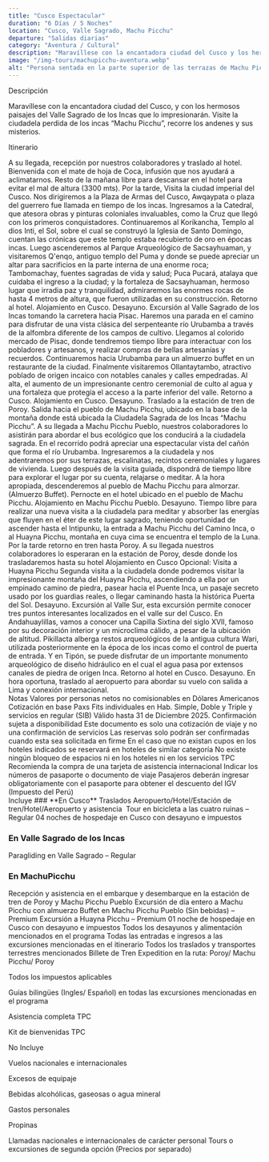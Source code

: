 ```yaml
---
title: "Cusco Espectacular"
duration: "6 Días / 5 Noches"
location: "Cusco, Valle Sagrado, Machu Picchu"
departure: "Salidas diarias"
category: "Aventura / Cultural"
description: "Maravíllese con la encantadora ciudad del Cusco y los hermosos paisajes del Valle Sagrado de los Incas. Visite la ciudadela perdida de los incas 'Machu Picchu', recorra los andenes y descubra sus misterios. El tour incluye visitas a Cusco, Valle Sagrado, Ollantaytambo, Machu Picchu Pueblo y Machu Picchu, con experiencias culturales y naturales, transporte, alojamiento, guías bilingües y entradas a las excursiones mencionadas. Opcional: Visita a Huayna Picchu."
image: "/img-tours/machupicchu-aventura.webp"
alt: "Persona sentada en la parte superior de las terrazas de Machu Picchu contenplando la ciudadela y Huayna Picchu"
---
```



<H2Tours> Descripción </H2Tours>

Maravíllese con la encantadora ciudad del Cusco, y con los hermosos paisajes del Valle Sagrado de los Incas que lo impresionarán. Visite la ciudadela perdida de los incas “Machu Picchu”, recorre los andenes y sus misterios.

<section id="itinerario"  class="mt-16">

<H2Tours> Itinerario </H2Tours>

<ItineraryDay day="1" title="Cusco">
  A su llegada, recepción por nuestros colaboradores y traslado al hotel. Bienvenida con el mate de hoja de Coca, infusión que nos ayudará a aclimatarnos. Resto de la mañana libre para descansar en el hotel para evitar el mal de altura (3300 mts).
  Por la tarde, Visita la ciudad imperial del Cusco. Nos dirigiremos a la Plaza de Armas del Cusco, Awqaypata o plaza del guerrero fue llamada en tiempo de los incas. Ingresamos a la Catedral, que atesora obras y pinturas coloniales invaluables, como la Cruz que llegó con los primeros conquistadores. Continuaremos al Korikancha, Templo al dios Inti, el Sol, sobre el cual se construyó la Iglesia de Santo Domingo, cuentan las crónicas que este templo estaba recubierto de oro en épocas incas. Luego ascenderemos al Parque Arqueológico de Sacsayhuaman, y visitaremos Q'enqo, antiguo templo del Puma y donde se puede apreciar un altar para sacrificios en la parte interna de una enorme roca; Tambomachay, fuentes sagradas de vida y salud; Puca Pucará, atalaya que cuidaba el ingreso a la ciudad; y la fortaleza de Sacsayhuaman, hermoso lugar que irradia paz y tranquilidad, admiraremos las enormes rocas de hasta 4 metros de altura, que fueron utilizadas en su construcción. Retorno al hotel. Alojamiento en Cusco.

</ItineraryDay>

<ItineraryDay day="2" title="Cusco / Valle Sagrado / Cusco">
  Desayuno. Excursión al Valle Sagrado de los Incas tomando la carretera hacia
  Pisac. Haremos una parada en el camino para disfrutar de una vista clásica del
  serpenteante río Urubamba a través de la alfombra diferente de los campos de
  cultivo. Llegamos al colorido mercado de Pisac, donde tendremos tiempo libre
  para interactuar con los pobladores y artesanos, y realizar compras de bellas
  artesanías y recuerdos. Continuaremos hacia Urubamba para un almuerzo buffet
  en un restaurante de la ciudad. Finalmente visitaremos Ollantaytambo,
  atractivo poblado de origen incaico con notables canales y calles empedradas.
  Al alta, el aumento de un impresionante centro ceremonial de culto al agua y
  una fortaleza que protegía el acceso a la parte inferior del valle. Retorno a
  Cusco. Alojamiento en Cusco.
</ItineraryDay>

<ItineraryDay day="3" title="Cusco / MachuPicchu">
  Desayuno. Traslado a la estación de tren de Poroy. Salida hacia el pueblo de
  Machu Picchu, ubicado en la base de la montaña donde está ubicada la Ciudadela
  Sagrada de los Incas “Machu Picchu”. A su llegada a Machu Picchu Pueblo,
  nuestros colaboradores lo asistirán para abordar el bus ecológico que los
  conducirá a la ciudadela sagrada. En el recorrido podrá apreciar una
  espectacular vista del cañón que forma el río Urubamba. Ingresaremos a la
  ciudadela y nos adentraremos por sus terrazas, escalinatas, recintos
  ceremoniales y lugares de vivienda. Luego después de la visita guiada,
  dispondrá de tiempo libre para explorar el lugar por su cuenta, relajarse o
  meditar. A la hora apropiada, descenderemos al pueblo de Machu Picchu para
  almorzar. (Almuerzo Buffet). Pernocte en el hotel ubicado en el pueblo de
  Machu Picchu. Alojamiento en Machu Picchu Pueblo.
</ItineraryDay>

<ItineraryDay day="4" title="MachuPicchu / Cusco">
  Desayuno. Tiempo libre para realizar una nueva visita a la ciudadela para
  meditar y absorber las energías que fluyen en el éter de este lugar sagrado,
  teniendo oportunidad de ascender hasta el Intipunku, la entrada a Machu Picchu
  del Camino Inca, o al Huayna Picchu, montaña en cuya cima se encuentra el
  templo de la Luna. Por la tarde retorno en tren hasta Poroy. A su llegada
  nuestros colaboradores lo esperaran en la estación de Poroy, desde donde los
  trasladaremos hasta su hotel Alojamiento en Cusco Opcional: Visita a Huayna
  Picchu Segunda visita a la ciudadela donde podremos visitar la impresionante
  montaña del Huayna Picchu, ascendiendo a ella por un empinado camino de
  piedra, pasear hacia el Puente Inca, un pasaje secreto usado por los guardias
  reales, o llegar caminando hasta la histórica Puerta del Sol.
</ItineraryDay>

<ItineraryDay day="5" title="Cusco / Valle Sur / Cusco">
  Desayuno. Excursión al Valle Sur, esta excursión permite conocer tres puntos
  interesantes localizados en el valle sur del Cusco. En Andahuaylillas, vamos a
  conocer una Capilla Sixtina del siglo XVII, famoso por su decoración interior
  y un microclima cálido, a pesar de la ubicación de altitud. Pikillacta alberga
  restos arqueológicos de la antigua cultura Wari, utilizada posteriormente en
  la época de los incas como el control de puerta de entrada. Y en Tipón, se
  puede disfrutar de un importante monumento arqueológico de diseño hidráulico
  en el cual el agua pasa por extensos canales de piedra de origen Inca. Retorno
  al hotel en Cusco.
</ItineraryDay>

<ItineraryDay day="6" title="Cusco">
  Desayuno. En hora oportuna, traslado al aeropuerto para abordar su vuelo con
  salida a Lima y conexión internacional.
</ItineraryDay>
</section>

<section id="notas" class="mt-16">
<H2Tours> Notas </H2Tours>

<IconListItem icon={NotesIcon}>
  Valores por personas netos no comisionables en Dólares Americanos
</IconListItem>

<IconListItem icon={NotesIcon}>
  Cotización en base Paxs Fits individuales en Hab. Simple, Doble y Triple y
  servicios en regular (SIB)
</IconListItem>

<IconListItem icon={NotesIcon}>
  Válido hasta 31 de Diciembre 2025. Confirmación sujeta a disponibilidad
</IconListItem>

<IconListItem icon={NotesIcon}>
  Este documento es solo una cotización de viaje y no una confirmación de
  servicios
</IconListItem>

<IconListItem icon={NotesIcon}>
  Las reservas solo podrán ser confirmadas cuando esta sea solicitada en firme
</IconListItem>

<IconListItem icon={NotesIcon}>
  En el caso que no existan cupos en los hoteles indicados se reservará en
  hoteles de similar categoría
</IconListItem>

<IconListItem icon={NotesIcon}>
  No existe ningún bloqueo de espacios ni en los hoteles ni en los servicios
</IconListItem>

<IconListItem icon={NotesIcon}>
  TPC Recomienda la compra de una tarjeta de asistencia internacional
</IconListItem>

<IconListItem icon={NotesIcon}>
  Indicar los números de pasaporte o documento de viaje
</IconListItem>

<IconListItem icon={NotesIcon}>
  Pasajeros deberán ingresar obligatoriamente con el pasaporte para obtener el
  descuento del IGV (Impuesto del Perú)
</IconListItem>
</section>

<section id="incluye" class="mt-16">
<H2Tours> Incluye </H2Tours>
### **En Cusco**
<IconListItem icon={IncludesIcon}>
  Traslados Aeropuerto/Hotel/Estación de tren/Hotel/Aeropuerto y asistencia 
</IconListItem>

<IconListItem icon={IncludesIcon}>
  Tour en bicicleta a las cuatro ruinas – Regular
</IconListItem>

<IconListItem icon={IncludesIcon}>
  04 noches de hospedaje en Cusco con desayuno e impuestos
</IconListItem>

### **En Valle Sagrado de los Incas**

<IconListItem icon={IncludesIcon}>
  Paragliding en Valle Sagrado – Regular
</IconListItem>

### **En MachuPicchu**

<IconListItem icon={IncludesIcon}>
  Recepción y asistencia en el embarque y desembarque en la estación de tren de
  Poroy y Machu Picchu Pueblo
</IconListItem>

<IconListItem icon={IncludesIcon}>
  Excursión de día entero a Machu Picchu con almuerzo Buffet en Machu Picchu
  Pueblo (Sin bebidas) – Premium
</IconListItem>

<IconListItem icon={IncludesIcon}>
  Excursión a Huayna Picchu – Premium
</IconListItem>

<IconListItem icon={IncludesIcon}>
  01 noche de hospedaje en Cusco con desayuno e impuestos
</IconListItem>

<IconListItem icon={IncludesIcon}>
  Todos los desayunos y alimentación mencionados en el programa
</IconListItem>

<IconListItem icon={IncludesIcon}>
  Todas las entradas e ingresos a las excursiones mencionadas en el itinerario
</IconListItem>

<IconListItem icon={IncludesIcon}>
  Todos los traslados y transportes terrestres mencionados
</IconListItem>

<IconListItem icon={IncludesIcon}>
  Billete de Tren Expedition en la ruta: Poroy/ Machu Picchu/ Poroy
</IconListItem>

<IconListItem icon={IncludesIcon}>Todos los impuestos aplicables</IconListItem>

<IconListItem icon={IncludesIcon}>
  Guías bilingües (Ingles/ Español) en todas las excursiones mencionadas en el
  programa
</IconListItem>

<IconListItem icon={IncludesIcon}>Asistencia completa TPC</IconListItem>

<IconListItem icon={IncludesIcon}>Kit de bienvenidas TPC</IconListItem>
</section>

<section id="no-incluye" class="mt-16">

<H2Tours> No Incluye </H2Tours>

<IconListItem icon={ExcludesIcon}>
  Vuelos nacionales e internacionales
</IconListItem>

<IconListItem icon={ExcludesIcon}>Excesos de equipaje</IconListItem>

<IconListItem icon={ExcludesIcon}>
  Bebidas alcohólicas, gaseosas o agua mineral
</IconListItem>

<IconListItem icon={ExcludesIcon}>Gastos personales</IconListItem>

<IconListItem icon={ExcludesIcon}>Propinas</IconListItem>

<IconListItem icon={ExcludesIcon}>
  Llamadas nacionales e internacionales de carácter personal
</IconListItem>

<IconListItem icon={ExcludesIcon}>
  Tours o excursiones de segunda opción (Precios por separado)
</IconListItem>
</section>
